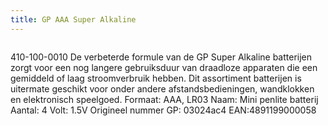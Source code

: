 ```yaml
---
title: GP AAA Super Alkaline
---
```



<Image src={imageProduct} width={imageProduct.width} alt="" />


410-100-0010
De verbeterde formule van de GP Super Alkaline batterijen zorgt voor een nog langere gebruiksduur van draadloze apparaten die een gemiddeld of laag stroomverbruik hebben. Dit assortiment batterijen is uitermate geschikt voor onder andere afstandsbedieningen, wandklokken en elektronisch speelgoed.
Formaat: AAA, LR03
Naam: Mini penlite batterij
Aantal: 4
Volt: 1.5V
Origineel nummer GP: 03024ac4
EAN:4891199000058
